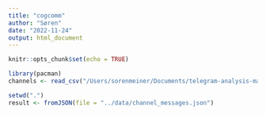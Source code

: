 ```yaml
---
title: "cogcomm"
author: "Søren"
date: "2022-11-24"
output: html_document
---
```


```r
knitr::opts_chunk$set(echo = TRUE)
```

```r
library(pacman)
channels <- read_csv("/Users/sorenmeiner/Documents/telegram-analysis-master/json_data/pilotblog.csv")
```
```r
setwd(".")
result <- fromJSON(file = "../data/channel_messages.json")
```


